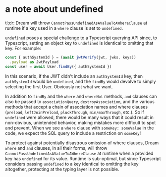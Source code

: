 # a note about undefined

tl;dr: Dream will throw `CannotPassUndefinedAsAValueToAWhereClause` at runtime if a key used in a `where` clause is set to `undefined`.

`undefined` poses a special challenge to a Typescript querying API since, to Typescript, setting an object key to `undefined` is identical to omitting that key. For example:

```ts
const { authSystemId } = (await jwtVerify(jwt, jwks, keys))
  .payload as JwtPayload
const user = await User.findBy({ authSystemId })
```

In this scenario, if the JWT didn't include an `authSystemId` key, then `authSystemId` would be `undefined`, and the `findBy` would devolve to simply selecting the first User. Obviously not what we want.

In addition to `findBy` and the `where` and `whereNot` methods, `and` clauses can also be passed to `associationQuery`, `destroyAssociation`, and the various methods that accept a chain of association names and where clauses (`preload`, `leftJoinPreload`, `pluckThrough`, `min/maxThrough`, etc.). So if `undefined` were allowed, there would be many ways that it could result in non-obvious, unintended behavior, making mistakes more difficult to spot and prevent. When we see a `where` clause with `someKey: someValue` in the code, we expect the SQL query to include a restriction on `someKey`!

To protect against potentially disastrous omission of where clauses, Dream `where` and `and` clauses, in all their forms, will throw `CannotPassUndefinedAsAValueToAWhereClause` at runtime when a provided key has `undefined` for its value. Runtime is sub-optimal, but since Typescript considers passing `undefined` to a key identical to omitting the key altogether, protecting at the typing layer is not possible.
